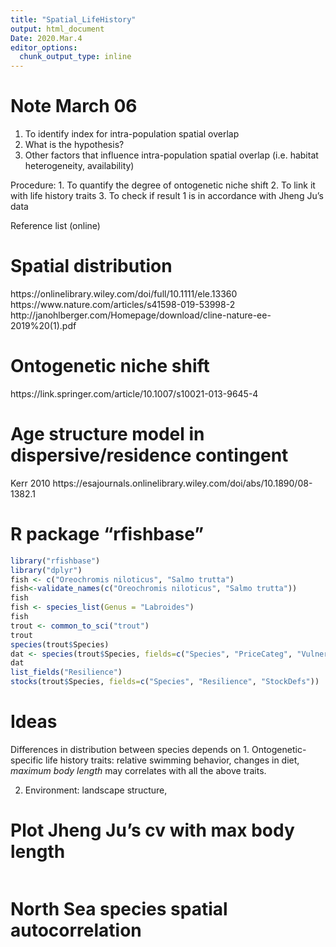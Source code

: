 ```yaml
---
title: "Spatial_LifeHistory"
output: html_document
Date: 2020.Mar.4
editor_options: 
  chunk_output_type: inline
---
```


# Note March 06
1. To identify index for intra-population spatial overlap
2. What is the hypothesis?
3. Other factors that influence intra-population spatial overlap (i.e. habitat heterogeneity, availability)



Procedure:
1. To quantify the degree of ontogenetic niche shift
2. To link it with life history traits
3. To check if result 1 is in accordance with Jheng Ju's data

Reference list (online)

# Spatial distribution
https://onlinelibrary.wiley.com/doi/full/10.1111/ele.13360
https://www.nature.com/articles/s41598-019-53998-2
http://janohlberger.com/Homepage/download/cline-nature-ee-2019%20(1).pdf

# Ontogenetic niche shift
https://link.springer.com/article/10.1007/s10021-013-9645-4  

# Age structure model in dispersive/residence contingent
Kerr 2010 https://esajournals.onlinelibrary.wiley.com/doi/abs/10.1890/08-1382.1

# R package "rfishbase"

```r
library("rfishbase")
library("dplyr")
fish <- c("Oreochromis niloticus", "Salmo trutta")
fish<-validate_names(c("Oreochromis niloticus", "Salmo trutta"))
fish
fish <- species_list(Genus = "Labroides")
fish
trout <- common_to_sci("trout")
trout
species(trout$Species)
dat <- species(trout$Species, fields=c("Species", "PriceCateg", "Vulnerability"))
dat
list_fields("Resilience")
stocks(trout$Species, fields=c("Species", "Resilience", "StockDefs"))

```



# Ideas
Differences in distribution between species depends on 
1. Ontogenetic-specific life history traits:
relative swimming behavior, changes in diet, 
*maximum body length* may correlates with all the above traits.

2. Environment:
landscape structure, 

# Plot Jheng Ju's cv with max body length
```r


```

# North Sea species spatial autocorrelation
```r

```

